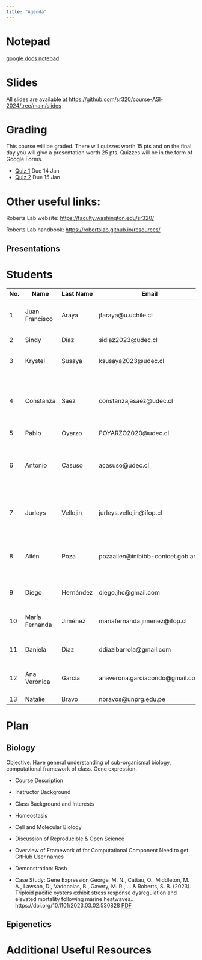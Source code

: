 ```yaml
---
title: "Agenda"
---
```



# Notepad

[google docs notepad](https://docs.google.com/document/d/1hEh-KW_sLq0EjMR5IuQjB8H629X2exJZbFefLs6upqE/edit?usp=sharing)

# Slides
All slides are available at
<https://github.com/sr320/course-ASI-2024/tree/main/slides>



# Grading
This course will be graded. There will quizzes worth 15 pts and on the final day you will give a presentation worth 25 pts. Quizzes will be in the form of Google Forms. 

- [Quiz 1](https://forms.gle/tkFgrNQ2Qw8HEEhT8) Due 14 Jan
- [Quiz 2](https://forms.gle/RiUEqEurwSVQyZBdA) Due 15 Jan


# Other useful links:

Roberts Lab website: <https://faculty.washington.edu/sr320/>

Roberts Lab handbook: <https://robertslab.github.io/resources/>







## Presentations


# Students

| No. | Name            | Last Name | Email                        | Title/Position                                         |
|-----|-----------------|-----------|------------------------------|--------------------------------------------------------|
| 1   | Juan Francisco  | Araya     | jfaraya@u.uchile.cl          | PhD (c) in Systematics and Biodiversity                |
| 2   | Sindy           | Díaz      | sidiaz2023@udec.cl           | PhD Student MaReA                                      |
| 3   | Krystel         | Susaya    | ksusaya2023@udec.cl          | MSc Student in Oceanography                            |
| 4   | Constanza       | Saez      | constanzajasaez@udec.cl      | MSc en Preventive Veterinary Medicine. Research assistant at INCAR |
| 5   | Pablo           | Oyarzo    | POYARZO2020@udec.cl          |                                                        |
| 6   | Antonio         | Casuso    | acasuso@udec.cl              | Ph.D. in Cs. mention in Management of Renewable Aquatic Resources (MaReA). |
| 7   | Jurleys         | Vellojin  | jurleys.vellojin@ifop.cl     | PhD in Aquaculture Sciences, Researcher, IFOP          |
| 8   | Ailén           | Poza      | pozaailen@inibibb-conicet.gob.ar | PhD in Biology. Postdoc Centro I-Mar, Universidad de Los Lagos |
| 9   | Diego           | Hernández | diego.jhc@gmail.com          | MSc in Oceanography PUCV                               |
| 10  | María Fernanda  | Jiménez   | mariafernanda.jimenez@ifop.cl | PhD in Aquaculture, Researcher, IFOP                   |
| 11  | Daniela         | Díaz      | ddiazibarrola@gmail.com      | PhD Student in Aquaculture Sciences                    |
| 12  | Ana Verónica    | García    | anaverona.garciacondo@gmail.com | Aquaculture Engineer, Researcher INOCAR               |
| 13  | Natalie         | Bravo     | nbravos@unprg.edu.pe         | Biologist                                              |




# Plan

## Biology

Objective: Have general understanding of sub-organismal biology, computational framework of class. Gene expression.

-   [Course Description](/index.qmd)

-   Instructor Background

-   Class Background and Interests

-   Homeostasis

-   Cell and Molecular Biology

-   Discussion of Reproducible & Open Science

-   Overview of Framework of for Computational Component
  Need to get GitHub User names 

-   Demonstration: Bash

-   Case Study: Gene Expression
George, M. N., Cattau, O., Middleton, M. A., Lawson, D., Vadopalas, B., Gavery, M. R., … & Roberts, S. B. (2023). Triploid pacific oysters exhibit stress response dysregulation and elevated mortality following marine heatwaves.. https://doi.org/10.1101/2023.03.02.530828 [PDF](https://gannet.fish.washington.edu/seashell/snaps/Global_Change_Biology_-_2023_-_George_-_Triploid_Pacific_oysters_exhibit_stress_response_dysregulation_and_elevated.pdf)





## Epigenetics 




# Additional Useful Resources





